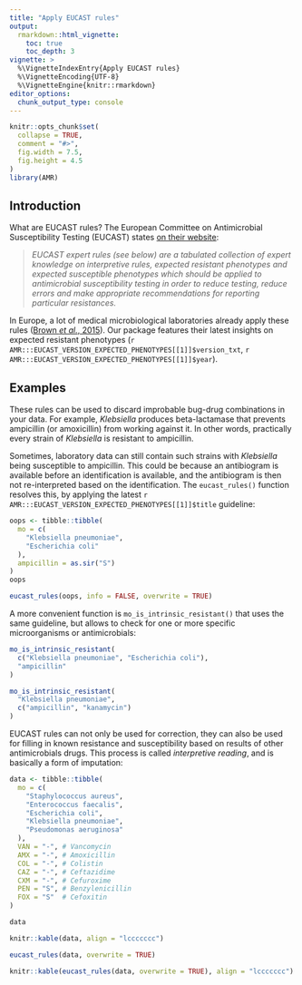 ```yaml
---
title: "Apply EUCAST rules"
output:
  rmarkdown::html_vignette:
    toc: true
    toc_depth: 3
vignette: >
  %\VignetteIndexEntry{Apply EUCAST rules}
  %\VignetteEncoding{UTF-8}
  %\VignetteEngine{knitr::rmarkdown}
editor_options:
  chunk_output_type: console
---
```


```r
knitr::opts_chunk$set(
  collapse = TRUE,
  comment = "#>",
  fig.width = 7.5,
  fig.height = 4.5
)
library(AMR)
```

## Introduction

What are EUCAST rules? The European Committee on Antimicrobial Susceptibility Testing (EUCAST) states [on their website](https://www.eucast.org/expert_rules_and_expected_phenotypes):

> *EUCAST expert rules (see below) are a tabulated collection of expert knowledge on interpretive rules, expected resistant phenotypes and expected susceptible phenotypes which should be applied to antimicrobial susceptibility testing in order to reduce testing, reduce errors and make appropriate recommendations for reporting particular resistances.*

In Europe, a lot of medical microbiological laboratories already apply these rules ([Brown *et al.*, 2015](https://www.eurosurveillance.org/content/10.2807/1560-7917.ES2015.20.2.21008)). Our package features their latest insights on expected resistant phenotypes (`r AMR:::EUCAST_VERSION_EXPECTED_PHENOTYPES[[1]]$version_txt`, `r AMR:::EUCAST_VERSION_EXPECTED_PHENOTYPES[[1]]$year`).

## Examples

These rules can be used to discard improbable bug-drug combinations in your data. For example, *Klebsiella* produces beta-lactamase that prevents ampicillin (or amoxicillin) from working against it. In other words, practically every strain of *Klebsiella* is resistant to ampicillin.

Sometimes, laboratory data can still contain such strains with *Klebsiella* being susceptible to ampicillin. This could be because an antibiogram is available before an identification is available, and the antibiogram is then not re-interpreted based on the identification. The `eucast_rules()` function resolves this, by applying the latest `r AMR:::EUCAST_VERSION_EXPECTED_PHENOTYPES[[1]]$title` guideline:

```r
oops <- tibble::tibble(
  mo = c(
    "Klebsiella pneumoniae",
    "Escherichia coli"
  ),
  ampicillin = as.sir("S")
)
oops

eucast_rules(oops, info = FALSE, overwrite = TRUE)
```

A more convenient function is `mo_is_intrinsic_resistant()` that uses the same guideline, but allows to check for one or more specific microorganisms or antimicrobials:

```r
mo_is_intrinsic_resistant(
  c("Klebsiella pneumoniae", "Escherichia coli"),
  "ampicillin"
)

mo_is_intrinsic_resistant(
  "Klebsiella pneumoniae",
  c("ampicillin", "kanamycin")
)
```

EUCAST rules can not only be used for correction, they can also be used for filling in known resistance and susceptibility based on results of other antimicrobials drugs. This process is called *interpretive reading*, and is basically a form of imputation:

```r
data <- tibble::tibble(
  mo = c(
    "Staphylococcus aureus",
    "Enterococcus faecalis",
    "Escherichia coli",
    "Klebsiella pneumoniae",
    "Pseudomonas aeruginosa"
  ),
  VAN = "-", # Vancomycin
  AMX = "-", # Amoxicillin
  COL = "-", # Colistin
  CAZ = "-", # Ceftazidime
  CXM = "-", # Cefuroxime
  PEN = "S", # Benzylenicillin
  FOX = "S"  # Cefoxitin
)
```
```r
data
```
```r
knitr::kable(data, align = "lccccccc")
```
```r
eucast_rules(data, overwrite = TRUE)
```
```r
knitr::kable(eucast_rules(data, overwrite = TRUE), align = "lccccccc")
```
